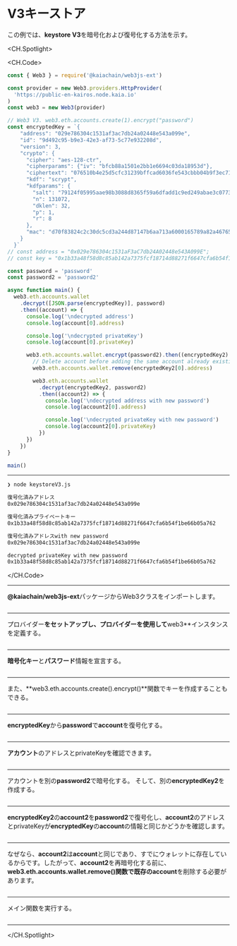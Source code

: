 # V3キーストア

この例では、**keystore V3**を暗号化および復号化する方法を示す。

<CH.Spotlight>

<CH.Code>

```js keystoreV3.js
const { Web3 } = require('@kaiachain/web3js-ext')

const provider = new Web3.providers.HttpProvider(
  'https://public-en-kairos.node.kaia.io'
)
const web3 = new Web3(provider)

// Web3 V3. web3.eth.accounts.create(1).encrypt("password")
const encryptedKey = `{
    "address": "029e786304c1531af3ac7db24a02448e543a099e",
    "id": "9d492c95-b9e3-42e3-af73-5c77e932208d",
    "version": 3,
    "crypto": {
      "cipher": "aes-128-ctr",
      "cipherparams": {"iv": "bfcb88a1501e2bb1e6694c03da18953d"},
      "ciphertext": "076510b4e25d5cfc31239bffcad6036fe543cbbb04b9f3ec719bf4f61b58fc05",
      "kdf": "scrypt",
      "kdfparams": {
        "salt": "79124f05995aae98b3088d8365f59a6dfadd1c9ed249abae3c07733f4cbbee53",
        "n": 131072,
        "dklen": 32,
        "p": 1,
        "r": 8
      },
      "mac": "d70f83824c2c30dc5cd3a244d87147b6aa713a6000165789a82a467651284ac7"
    }
  }`
// const address = "0x029e786304c1531aF3aC7db24A02448e543A099E";
// const key = "0x1b33a48f58d8c85ab142a7375fcf18714d88271f6647cfa6b54f1be66b05a762";

const password = 'password'
const password2 = 'password2'

async function main() {
  web3.eth.accounts.wallet
    .decrypt([JSON.parse(encryptedKey)], password)
    .then((account) => {
      console.log('\ndecrypted address')
      console.log(account[0].address)

      console.log('\ndecrypted privateKey')
      console.log(account[0].privateKey)

      web3.eth.accounts.wallet.encrypt(password2).then((encryptedKey2) => {
        // Delete account before adding the same account already existing in the wallet.
        web3.eth.accounts.wallet.remove(encryptedKey2[0].address)

        web3.eth.accounts.wallet
          .decrypt(encryptedKey2, password2)
          .then((account2) => {
            console.log('\ndecrypted address with new password')
            console.log(account2[0].address)

            console.log('\ndecrypted privateKey with new password')
            console.log(account2[0].privateKey)
          })
      })
    })
}

main()
```

---

```zsh output
❯ node keystoreV3.js

復号化済みアドレス
0x029e786304c1531af3ac7db24a02448e543a099e

復号化済みプライベートキー
0x1b33a48f58d8c85ab142a7375fcf18714d88271f6647cfa6b54f1be66b05a762

復号化済みアドレスwith new password
0x029e786304c1531af3ac7db24a02448e543a099e

decrypted privateKey with new password
0x1b33a48f58d8c85ab142a7375fcf18714d88271f6647cfa6b54f1be66b05a762
```

</CH.Code>

---

**@kaiachain/web3js-ext**パッケージからWeb3クラスをインポートします。

```js keystoreV3.js focus=1

```

---

プロバイダー**をセットアップし、プロバイダーを使用して**web3\*\*インスタンスを定義する。

```js keystoreV3.js focus=3:6

```

---

**暗号化キー**と**パスワード**情報を宣言する。

```js keystoreV3.js focus=8:29

```

---

また、**web3.eth.accounts.create().encrypt()**関数でキーを作成することもできる。

```js keystoreV3.js focus=8

```

---

**encryptedKey**から**password**で**account**を復号化する。

```js keystoreV3.js focus=35:36

```

---

**アカウント**のアドレスとprivateKeyを確認できます。

```js keystoreV3.js focus=38:42

```

---

アカウントを別の**password2**で暗号化する。 そして、別の**encryptedKey2**を作成する。

```js keystoreV3.js focus=44

```

---

**encryptedKey2**の**account2**を**password2**で復号化し、**account2**のアドレスとprivateKeyが**encryptedKey**の**account**の情報と同じかどうかを確認します。

```js keystoreV3.js focus=45:56

```

---

なぜなら、**account2**は**account**と同じであり、すでにウォレットに存在しているからです。したがって、**account2**を再暗号化する前に、**web3.eth.accounts.wallet.remove()**関数で既存の**account**を削除する必要があります。

```js keystoreV3.js focus=45:46

```

---

メイン関数を実行する。

```js keystoreV3.js focus=61

```

---

</CH.Spotlight>
